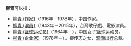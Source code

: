 '''柳青'''可以指：
* [[柳青_(作家)|柳青 (作家)]]（1916年－1978年），中国作家。
* [[柳青_(演員)|柳青 (演員)]]（1943年－2015年），台灣歌仔戲、電影演員。
* [[柳青_(篮球运动员)|柳青 (篮球运动员)]]（1964年－），中国女子篮球运动员。
* [[柳青_(企业家)|柳青 (企业家)]]（1978年－），柳传志之女，[[滴滴出行|滴滴出行]]总裁。
{{disambig|L柳|cat=二字柳姓人名消歧义}}